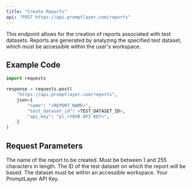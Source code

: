 ```yaml
---
title: "Create Reports"
api: "POST https://api.promptlayer.com/reports"
---
```


This endpoint allows for the creation of reports associated with test datasets. Reports are generated by analyzing the specified test dataset, which must be accessible within the user's workspace.

## Example Code
```python
import requests

response = requests.post(
    "https://api.promptlayer.com/reports",
    json={
        "name": "<REPORT_NAME>",
        "test_dataset_id": <TEST_DATASET_ID>,
        "api_key": "pl_<YOUR API KEY>",
    }
)
```


## Request Parameters

<ParamField body="name" type="string">
    The name of the report to be created. Must be between 1 and 255 characters in length.
</ParamField>

<ParamField body="test_dataset_id" type="integer">
    The ID of the test dataset on which the report will be based. The dataset must be within an accessible workspace.
</ParamField>

<ParamField body="api_key" type="string">
    Your PromptLayer API Key.
</ParamField>
